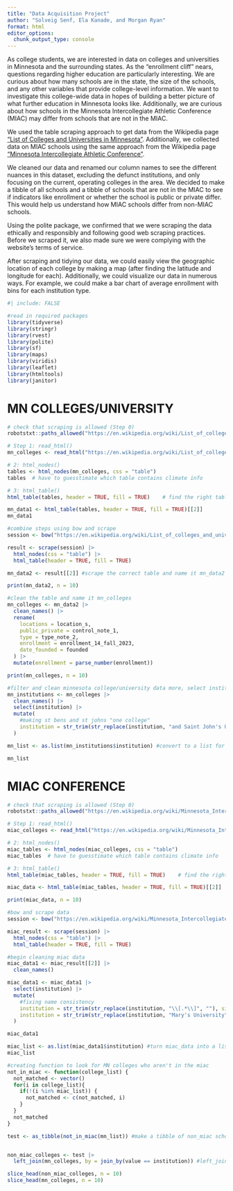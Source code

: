 ```yaml
---
title: "Data Acquisition Project"
author: "Solveig Senf, Ela Kanade, and Morgan Ryan"
format: html
editor_options: 
  chunk_output_type: console
---
```


As college students, we are interested in data on colleges and universities in Minnesota and the surrounding states. As the “enrollment cliff” nears, questions regarding higher education are particularly interesting. We are curious about how many schools are in the state, the size of the schools, and any other variables that provide college-level information. We want to investigate this college-wide data in hopes of building a better picture of what further education in Minnesota looks like. Additionally, we are curious about how schools in the Minnesota Intercollegiate Athletic Conference (MIAC) may differ from schools that are not in the MIAC.

We used the table scraping approach to get data from the Wikipedia page ["List of Colleges and Universities in Minnesota"](https://en.wikipedia.org/wiki/List_of_colleges_and_universities_in_Minnesota). Additionally, we collected data on MIAC schools using the same approach from the Wikipedia page ["Minnesota Intercollegiate Athletic Conference"](https://en.wikipedia.org/wiki/Minnesota_Intercollegiate_Athletic_Conference).

We cleaned our data and renamed our column names to see the different nuances in this dataset, excluding the defunct institutions, and only focusing on the current, operating colleges in the area. We decided to make a tibble of all schools and a tibble of schools that are not in the MIAC to see if indicators like enrollment or whether the school is public or private differ. This would help us understand how MIAC schools differ from non-MIAC schools.

Using the polite package, we confirmed that we were scraping the data ethically and responsibly and following good web scraping practices. Before we scraped it, we also made sure we were complying with the website's terms of service.

After scraping and tidying our data, we could easily view the geographic location of each college by making a map (after finding the latitude and longitude for each). Additionally, we could visualize our data in numerous ways. For example, we could make a bar chart of average enrollment with bins for each institution type.

```r
#| include: FALSE

#read in required packages
library(tidyverse)
library(stringr)
library(rvest)
library(polite)
library(sf)
library(maps)
library(viridis)
library(leaflet)
library(htmltools)
library(janitor)
```

# MN COLLEGES/UNIVERSITY

```r
# check that scraping is allowed (Step 0)
robotstxt::paths_allowed("https://en.wikipedia.org/wiki/List_of_colleges_and_universities_in_Minnesota")

# Step 1: read_html()
mn_colleges <- read_html("https://en.wikipedia.org/wiki/List_of_colleges_and_universities_in_Minnesota")

# 2: html_nodes()
tables <- html_nodes(mn_colleges, css = "table") 
tables  # have to guesstimate which table contains climate info

# 3: html_table()
html_table(tables, header = TRUE, fill = TRUE)    # find the right table

mn_data1 <- html_table(tables, header = TRUE, fill = TRUE)[[2]]  
mn_data1

```

```r
#combine steps using bow and scrape
session <- bow("https://en.wikipedia.org/wiki/List_of_colleges_and_universities_in_Minnesota", force = TRUE) 

result <- scrape(session) |>
  html_nodes(css = "table") |> 
  html_table(header = TRUE, fill = TRUE)

mn_data2 <- result[[2]] #scrape the correct table and name it mn_data2

print(mn_data2, n = 10) 

```

```r
#clean the table and name it mn_colleges
mn_colleges <- mn_data2 |>
  clean_names() |>
  rename(
    locations = location_s,
    public_private = control_note_1,
    type = type_note_2,
    enrollment = enrollment_14_fall_2023,
    date_founded = founded
  ) |>
  mutate(enrollment = parse_number(enrollment))

print(mn_colleges, n = 10) 

```

```r
#filter and clean minnesota college/university data more, select institutions
mn_institutions <- mn_colleges |>
  clean_names() |>
  select(institution) |>
  mutate(
    #making st bens and st johns "one college" 
    institution = str_trim(str_replace(institution, "and Saint John's University", ""))
  )

mn_list <- as.list(mn_institutions$institution) #convert to a list for the function below

mn_list

```

# MIAC CONFERENCE

```r
# check that scraping is allowed (Step 0)
robotstxt::paths_allowed("https://en.wikipedia.org/wiki/Minnesota_Intercollegiate_Athletic_Conference")

# Step 1: read_html()
miac_colleges <- read_html("https://en.wikipedia.org/wiki/Minnesota_Intercollegiate_Athletic_Conference")

# 2: html_nodes()
miac_tables <- html_nodes(miac_colleges, css = "table") 
miac_tables  # have to guesstimate which table contains climate info

# 3: html_table()
html_table(miac_tables, header = TRUE, fill = TRUE)    # find the right table

miac_data <- html_table(miac_tables, header = TRUE, fill = TRUE)[[2]]  

print(miac_data, n = 10)

```

```r
#bow and scrape data
session <- bow("https://en.wikipedia.org/wiki/Minnesota_Intercollegiate_Athletic_Conference", force = TRUE)

miac_result <- scrape(session) |>
  html_nodes(css = "table") |> 
  html_table(header = TRUE, fill = TRUE)

#begin cleaning miac data
miac_data1 <- miac_result[[2]] |>
  clean_names() 

miac_data1 <- miac_data1 |>
  select(institution) |>
  mutate(
    #fixing name consistency
    institution = str_trim(str_replace(institution, "\\[.*\\]", ""), side = "right"),
    institution = str_trim(str_replace(institution, "Mary's University", "Mary's University of Minnesota"), side = "right") 
  )

miac_data1

miac_list <- as.list(miac_data1$institution) #turn miac_data into a list for the function below
miac_list

```

```r
#creating function to look for MN colleges who aren't in the miac
not_in_miac <- function(college_list) {
  not_matched <- vector()
  for(i in college_list){
    if(!(i %in% miac_list)) {
      not_matched <- c(not_matched, i)
    }
  }
  not_matched
}

test <- as_tibble(not_in_miac(mn_list)) #make a tibble of non_miac schools


non_miac_colleges <- test |>
  left_join(mn_colleges, by = join_by(value == institution)) #left_join to end with a tibble of full college data for only non-miac schools

slice_head(non_miac_colleges, n = 10)
slice_head(mn_colleges, n = 10)

```
